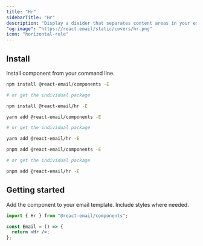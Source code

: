 ```yaml
---
title: "Hr"
sidebarTitle: "Hr"
description: "Display a divider that separates content areas in your email."
"og:image": "https://react.email/static/covers/hr.png"
icon: "horizontal-rule"
---
```


## Install

Install component from your command line.

<CodeGroup>

```sh npm
npm install @react-email/components -E

# or get the individual package

npm install @react-email/hr -E
```

```sh yarn
yarn add @react-email/components -E

# or get the individual package

yarn add @react-email/hr -E
```

```sh pnpm
pnpm add @react-email/components -E

# or get the individual package

pnpm add @react-email/hr -E
```

</CodeGroup>

## Getting started

Add the component to your email template. Include styles where needed.

```jsx
import { Hr } from "@react-email/components";

const Email = () => {
  return <Hr />;
};
```

<Snippet file="support.mdx" />
